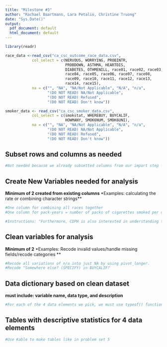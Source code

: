 ```yaml
---
title: "Milestone #3"
author: "Rachael Baartmans, Lara Petalio, Christine Truong"
date: "Sys.Date()"
output:
  pdf_document: default
  html_document: default
---
```

```r
library(readr)

race_data <-read_csv("ca_csc_outcome_race_data.csv",
            col_select = c(NERVOUS, WORRYING, PROBINTR,
                           PROBDOWN, ASTHMA, HEARTDIS,
                           DIABETES, OTHMENILL, race01, race02, race03,
                           race04, race05, race06, race07, race08,
                           race09, race10, race11, race12, race13,
                           race14, race15),
            na = c("", "NA", "NA/Not Applicable", "N/A", "n/a",
                   "(DO NOT READ) NA/Not Applicable",
                   "(DO NOT READ) Refused",
                   "(DO NOT READ) Don't know"))

smoker_data <- read_csv("ca_csc_smoker_data.csv",
            col_select = c(smokstat, WHEREBUY, BUYCALIF,
                           HOWMANY, SMOK6NUM, SMOK6UNI),
            na = c("", "NA", "NA/Not Applicable", "N/A", "n/a",
                   "(DO NOT READ) NA/Not Applicable",
                   "(DO NOT READ) Refused",
                   "(DO NOT READ) Don't know"))
```
\newpage

## Subset rows and columns as needed 
```r
#Not needed because we already subsetted columns from our import step -- rows don't need to be subsetted either, and we can get rid of this chunk while writing the same things on the rmd as text.
```

\newpage
## Create New Variables needed for analysis
**Minimum of 2 created from existing columns **
\newline**Examples: calculating the rate or combining character strings**

```r
#One column for combining all races together
#One column for pack-years = number of packs of cigarettes smoked per day x years a person has smoked

#Instructions: "Furthermore, CDPH is also interested in understanding tobacco consumption in terms of “pack-years” which is the product of the number of packs of cigarettes smoked per day and the years a person has smoked. Given that there are about 20 cigarettes in a pack, calculate and interpret the average number of pack-years (Hint: There may be multiple ways to calculate “pack-years” with the available data elements and there is no wrong answer, as long as you can defend your calculation. One option is to utilize HOWMANY, SMOK6NUM, and SMO6UNI).  Compare the average number of pack-years by at least four disease outcomes (e.g. asthma, heart disease, diabetes, physical illness, and/or mental illness). Provide a print-quality table, diagram, or visual representation that shows the average number of pack-years and the disease outcomes."
```

\newpage
## Clean variables for analysis 
**Minimum of 2**
\newline **Examples: Recode invalid values/handle missing fields/recode categories **

```r
#Recode all variations of n/a into just NA by using pivot_longer.
#Recode "Somewhere else? (SPECIFY) in BUYCALIF?
```

\newpage
## Data dictionary based on clean dataset 
**must include: variable name, data type, and description**
```r
#For each of the 4 data elements we pick, we must use typeof() function and describe what it stands for using the research documents published for each variable
```

\newpage
## Tables with descriptive statistics for 4 data elements 
```r
#Use Kable to make tables like in problem set 5
```

